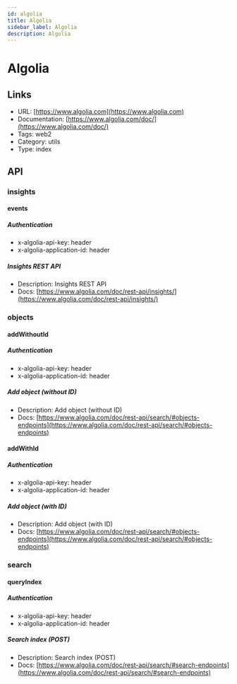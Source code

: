 ```yaml
---
id: algolia
title: Algolia
sidebar_label: Algolia
description: Algolia
---
```


# Algolia

## Links

* URL: [https://www.algolia.com](https://www.algolia.com)
* Documentation: [https://www.algolia.com/doc/](https://www.algolia.com/doc/)
* Tags: web2
* Category: utils
* Type: index

## API

### insights

#### events

##### Authentication

* x-algolia-api-key: header
* x-algolia-application-id: header

##### Insights REST API

* Description: Insights REST API
* Docs: [https://www.algolia.com/doc/rest-api/insights/](https://www.algolia.com/doc/rest-api/insights/)

### objects

#### addWithoutId

##### Authentication

* x-algolia-api-key: header
* x-algolia-application-id: header

##### Add object (without ID)

* Description: Add object (without ID)
* Docs: [https://www.algolia.com/doc/rest-api/search/#objects-endpoints](https://www.algolia.com/doc/rest-api/search/#objects-endpoints)

#### addWithId

##### Authentication

* x-algolia-api-key: header
* x-algolia-application-id: header

##### Add object (with ID)

* Description: Add object (with ID)
* Docs: [https://www.algolia.com/doc/rest-api/search/#objects-endpoints](https://www.algolia.com/doc/rest-api/search/#objects-endpoints)

### search

#### queryIndex

##### Authentication

* x-algolia-api-key: header
* x-algolia-application-id: header

##### Search index (POST)

* Description: Search index (POST)
* Docs: [https://www.algolia.com/doc/rest-api/search/#search-endpoints](https://www.algolia.com/doc/rest-api/search/#search-endpoints)
